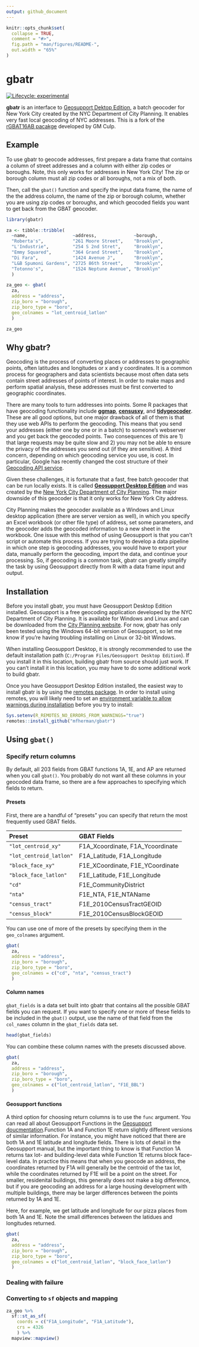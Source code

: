 ---
output: github_document
---

<!-- README.md is generated from README.Rmd. Please edit that file -->

```{r, include = FALSE}
knitr::opts_chunk$set(
  collapse = TRUE,
  comment = "#>",
  fig.path = "man/figures/README-",
  out.width = "65%"
)
```

# gbatr

<!-- badges: start -->
[![Lifecycle: experimental](https://img.shields.io/badge/lifecycle-experimental-orange.svg)](https://www.tidyverse.org/lifecycle/#experimental)
<!-- badges: end -->

**gbatr** is an interface to [Geosupport Dektop Edition](https://www1.nyc.gov/site/planning/data-maps/open-data/dwn-gde-home.page), a batch geocoder for New York City created by the NYC Department of City Planning. It enables very fast local geocoding of NYC addresses. This is a fork of the [rGBAT16AB pacakge](https://github.com/gmculp/rGBAT16AB) developed by GM Culp.

## Example

To use gbatr to geocode addresses, first prepare a data frame that contains a column of street addresses and a column with either zip codes or boroughs. Note, this only works for addresses in New York City! The zip or borough column must all zip codes or all boroughs, not a mix of both.

Then, call the `gbat()` function and specify the input data frame, the name of the the address column, the name of the zip or borough column, whether you are using zip codes or boroughs, and which geocoded fields you want to get back from the GBAT geocoder. 

```{r}
library(gbatr)

za <- tibble::tribble(
  ~name,                 ~address,              ~borough,
  "Roberta's",           "261 Moore Street",    "Brooklyn",
  "L'Industrie",         "254 S 2nd Stret",     "Brooklyn",
  "Emmy Squared",        "364 Grand Street",    "Brooklyn",
  "Di Fara",             "1424 Avenue J",       "Brooklyn",
  "L&B Spumoni Gardens", "2725 86th Street",    "Brooklyn",
  "Totonno's",           "1524 Neptune Avenue", "Brooklyn"
  )

za_geo <- gbat(
  za,
  address = "address",
  zip_boro = "borough",
  zip_boro_type = "boro",
  geo_colnames = "lot_centroid_latlon"
  )

za_geo
```

## Why gbatr?

Geocoding is the process of converting places or addresses to geographic points, often latitudes and longitudes or x and y coordinates. It is a common process for geographers and data scientists because most often data sets contain street addresses of points of interest. In order to make maps and perform spatial analysis, these addresses must be first converted to geographic coordinates.

There are many tools to turn addresses into points. Some R packages that have geocoding functionality include [**ggmap**](https://github.com/dkahle/ggmap), [**censusxy**](https://slu-opengis.github.io/censusxy/index.html), and [**tidygeocoder**](https://jessecambon.github.io/tidygeocoder/). These are all good options, but one major drawback of all of them is that they use web APIs to perform the geocoding. This means that you send your addresses (either one by one or in a batch) to someone's webserver and you get back the geocoded points. Two consequences of this are 1) that large requests may be quite slow and 2) you may not be able to ensure the privacy of the addresses you send out (if they are sensitive). A third concern, depending on which geocoding service you use, is cost. In particular, Google has recently changed the cost structure of their [Geocoding API service](https://developers.google.com/maps/documentation/geocoding/usage-and-billing).

Given these challenges, it is fortunate that a fast, free batch geocoder that can be run locally exists. It is called [**Geosupport Desktop Edition**](https://www1.nyc.gov/site/planning/data-maps/open-data/dwn-gde-home.page) and was created by the [New York City Department of City Planning](https://www1.nyc.gov/site/planning/index.page). The major downside of this geocoder is that it only works for New York City address.

City Planning makes the geocoder available as a Windows and Linux desktop application (there are server version as well), in which you specify an Excel workbook (or other file type) of address, set some parameters, and the geocoder adds the geocoded information to a new sheet in the workbook. One issue with this method of using Geosupport is that you can't script or automate this process. If you are trying to develop a data pipeline in which one step is geocoding addresses, you would have to export your data, manually perform the geocoding, import the data, and continue your processing. So, if geocoding is a common task, gbatr can greatly simplify the task by using Geosupport directly from R with a data frame input and output.

## Installation

Before you install gbatr, you must have Geosupport Desktop Edition installed. Geosupport is a free geocoding application developed by the NYC Department of City Planning. It is available for Windows and Linux and can be downloaded from the [City Planning website](https://www1.nyc.gov/site/planning/data-maps/open-data/dwn-gde-home.page). For now, gbatr has only been tested using the Windows 64-bit version of Geosupport, so let me know if you're having troubling installing on Linux or 32-bit Windows.

When installing Geosupport Desktop, it is strongly recommended to use the default installation path (`C:/Program Files/Geosupport Desktop Edition`). If you install it in this location, building gbatr from source should just work. If you can't install it in this location, you may have to do some additional work to build gbatr.

Once you have Geosupport Desktop Edition installed, the easiest way to install gbatr is by using the [remotes package](https://remotes.r-lib.org/). In order to install using remotes, you will likely need to set an [environment variable to allow warnings during installation](https://github.com/r-lib/remotes#environment-variables) before you try to install:

```{r eval=FALSE}
Sys.setenv(R_REMOTES_NO_ERRORS_FROM_WARNINGS="true")
remotes::install_github("mfherman/gbatr")
```

## Using `gbat()`

### Specify return columns

By default, all 203 fields from GBAT functions 1A, 1E, and AP are returned when you call `gbat()`. You probably do not want all these columns in your geocoded data frame, so there are a few approaches to specifying which fields to return. 

#### Presets

First, there are a handful of "presets" you can specify that return the most frequently used GBAT fields. 

| Preset                   | GBAT Fields                      |
|:-------------------------|:---------------------------------|
| `"lot_centroid_xy"`      | F1A_Xcoordinate, F1A_Ycoordinate |
| `"lot_centroid_latlon"`  | F1A_Latitude, F1A_Longitude      |
| `"block_face_xy"`        | F1E_XCoordinate, F1E_YCoordinate |
| `"block_face_latlon"`    | F1E_Latitude, F1E_Longitude      |
| `"cd"`                   | F1E_CommunityDistrict            |
| `"nta"`                  | F1E_NTA, F1E_NTAName             |
| `"census_tract"`         | F1E_2010CensusTractGEOID         |
| `"census_block"`         | F1E_2010CensusBlockGEOID         |

You can use one of more of the presets by specifying them in the `geo_colnames` argument.

```{r}
gbat(
  za,
  address = "address",
  zip_boro = "borough",
  zip_boro_type = "boro",
  geo_colnames = c("cd", "nta", "census_tract")
  )
```

#### Column names

`gbat_fields` is a data set built into gbatr that contains all the possible GBAT fields you can request. If you want to specify one or more of these fields to be included in the `gbat()` output, use the name of that field from the `col_names` column in the `gbat_fields` data set.

```{r}
head(gbat_fields)
```

You can combine these column names with the presets discussed above.

```{r}
gbat(
  za,
  address = "address",
  zip_boro = "borough",
  zip_boro_type = "boro",
  geo_colnames = c("lot_centroid_latlon", "F1E_BBL")
  )
```

#### Geosupport functions 

A third option for choosing return columns is to use the `func` argument. You can read all about Geosupport Functions in the [Geosupport doucmentation](https://nycplanning.github.io/Geosupport-UPG/appendices/appendix01/#introduction).Function 1A and Function 1E return slightly different versions of similar information. For instance, you might have noticed that there are both 1A and 1E latitude and longitude fields. There is lots of detail in the Geosupport manual, but the important thing to know is that Function 1A returns tax lot- and building-level data while Function 1E returns block face-level data. In practice this means that when you geocode an address, the coordinates returned by F1A will generally be the centroid of the tax lot, while the coordinates returned by F1E will be a point on the street. For smaller, residenital buildings, this generally does not make a big difference, but if you are geocoding an address for a large housing development with multiple buildings, there may be larger differences between the points returned by 1A and 1E.

Here, for example, we get latitude and longitude for our pizza places from both 1A and 1E. Note the small differences between the latidues and longitudes returned.

```{r}
gbat(
  za,
  address = "address",
  zip_boro = "borough",
  zip_boro_type = "boro",
  geo_colnames = c("lot_centroid_latlon", "block_face_latlon")
  )
```

### Dealing with failure

### Converting to `sf` objects and mapping

```{r, eval=FALSE}
za_geo %>%
  sf::st_as_sf(
    coords = c("F1A_Longitude", "F1A_Latitude"),
    crs = 4326
    ) %>%
  mapview::mapview()
```





